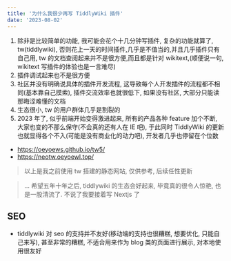 ```yaml
---
title: '为什么我很少再写 TiddlyWiki 插件'
date: '2023-08-02'
---
```


1. 除非是比较简单的功能, 我可能会花个十几分钟写插件, 复杂的功能就算了, tw(tiddlywiki), 否则花上一天的时间插件,几乎是不值当的,并且几乎插件只有自己用, tw 的文档查阅起来并不是很方便,而且都是针对 wikitext,(顺便说一句, wikitext 写插件的体验也是一言难尽)
2. 插件调试起来也不是很方便
3. 社区并没有明确说具体的插件开发流程, 这导致每个人开发插件的流程都不相同(基本靠自己摸索), 插件交流效率也就很低下, 如果没有社区, 大部分只能读那晦涩难懂的文档
4. 生态很小, tw 的用户群体几乎是割裂的
5. 2023 年了, 似乎前端开始变得激进起来, 所有的产品各种 feature 加个不断, 大家也变的不那么保守(不会真的还有人在 IE 吧), 于此同时 TiddlyWiki 的更新也就显得各个不入(可能是没有商业化的动力吧), 开发者几乎也停留在个位数

- https://oeyoews.github.io/tw5/
- https://neotw.oeyoewl.top/

> 以上是我之前使用 tw 搭建的静态网站, 仅供参考, 后续任性更新

> ... 希望五年十年之后, tiddlywiki 的生态会好起来, 毕竟真的很令人惊艳, 也是一股清流了. 不说了我要接着写 Nextjs 了

## SEO

- tiddlywiki 对 seo 的支持并不友好(移动端的支持也很糟糕, 想要优化, 只能自己来写), 甚至非常的糟糕, 不适合用来作为 blog 类的页面进行展示, 对本地使用很友好
